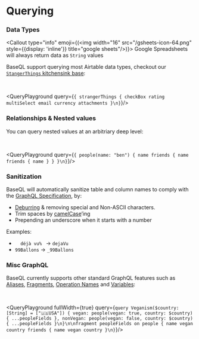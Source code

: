 
# Querying

### Data Types
<SupportedBy gsheets={false}/>

<Callout type="info" emoji={(<img width="16" src="/gsheets-icon-64.png" style={{display: 'inline'}} title="google sheets"/>)}>
  Google Spreadsheets will always return data as `String` values
</Callout>

BaseQL support querying most Airtable data types, checkout our [`StangerThings` kitchensink base](https://airtable.com/shrjevFPtREOPPxWj):

<br />

<QueryPlayground query={`{
  strangerThings {
    checkBox
    rating
    multiSelect
    email
    currency
    attachments
  }\n}`}/>

### Relationships & Nested values
<SupportedBy gsheets={false}/>

You can query nested values at an arbitriary deep level:

<br />

<QueryPlayground query={`{
  people(name: "ben") {
    name
    friends {
      name
      friends {
        name
      }
    }
  }\n}`}/>

### Sanitization
<SupportedBy />

BaseQL will automatically sanitize table and column names to comply with the [GraphQL Specification](http://spec.graphql.org/June2018/#sec-Names), by:
- [Deburring](https://lodash.com/docs/4.17.15#deburr) & removing special and Non-ASCII characters.
- Trim spaces by [camelCase](https://lodash.com/docs/4.17.15#camelCase)’ing 
- Prepending an underscore when it starts with a number

Examples:

- `   déjà vu%  ` -> `dejaVu`
- `99Ballons` -> `_99Ballons`

### Misc GraphQL
<SupportedBy />

BaseQL currently supports other standard GraphQL features such as [Aliases](https://graphql.org/learn/queries/#aliases),  [Fragments](https://graphql.org/learn/queries/#fragments), [Operation Names](https://graphql.org/learn/queries/#operation-name) and [Variables](https://graphql.org/learn/queries/#variables):

<br />

<QueryPlayground fullWidth={true}
  query={`query Veganism($country: [String] = ["🇺🇸USA"]) {
  vegan: people(vegan: true, country: $country) { ...peopleFields },
  nonVegan: people(vegan: false, country: $country) { ...peopleFields }\n}\n\nfragment peopleFields on people {
  name
  vegan
  country
  friends {
    name
    vegan
    country
  }\n}`}/>
